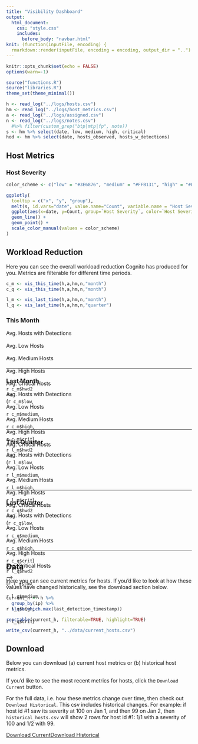 ```yaml
---
title: "Visibility Dashboard"
output:
  html_document:
    css: "style.css"
    includes:
      before_body: "navbar.html"
knit: (function(inputFile, encoding) {
  rmarkdown::render(inputFile, encoding = encoding, output_dir = "..") })
---
```


```r
knitr::opts_chunk$set(echo = FALSE)
options(warn=-1)
```

```r
source("functions.R")
source("libraries.R")
theme_set(theme_minimal())
```

```r
h <- read_log("../logs/hosts.csv")
hm <- read_log("../logs/host_metrics.csv")
a <- read_log("../logs/assigned.csv")
n <- read_log("../logs/notes.csv")
  #%>% filter(custom_grep("btp|mtp|fp", note))
s <- hm %>% select(date, low, medium, high, critical)
hod <- hm %>% select(date, hosts_observed, hosts_w_detections)
```

## Host Metrics {.tabset}

### Host Severity

```r
color_scheme <- c("low" = "#3E6876", "medium" = "#FFB131", "high" = "#FF591E", "critical" = "#DE1829")

ggplotly(
  tooltip = c("x", "y", "group"),
  melt(s, id.vars="date", value.name="Count", variable.name = "Host Severity") %>%
  ggplot(aes(x=date, y=Count, group=`Host Severity`, color=`Host Severity`)) +
  geom_line() +
  geom_point() +
  scale_color_manual(values = color_scheme)
)
```

## Workload Reduction {.tabset}

Here you can see the overall workload reduction Cognito has produced for you. Metrics are filterable for different time periods.

```r
c_m <- vis_this_time(h,a,hm,n,"month")
c_q <- vis_this_time(h,a,hm,n,"month")

l_m <- vis_last_time(h,a,hm,n,"month")
l_q <- vis_last_time(h,a,hm,n,"quarter")
```


### This Month

<div style="height:90px;">

<div>
  <div id="w-label">Avg. Hosts with Detections</div>
  <div id="w-arrow"> ⠀⠀</div>
  <div id="w-label">Avg. Low Hosts</div>
  <div id="w-arrow"> ⠀⠀</div>
  <div id="w-label">Avg. Medium Hosts</div>
  <div id="w-arrow"> ⠀⠀</div>
  <div id="w-label">Avg. High Hosts</div>
  <div id="w-arrow"> ⠀⠀</div>
  <div id="w-label">Avg. Critical Hosts</div>
</div>
<div>
  <div id="w-label"> <a id="stat"> `r c_m$hwd2` </a> </div>
  <div id="w-arrow"> ⟶ </div>
  <div id="w-label"> <a id="stat"> (`r c_m$low`, </a> </div>
  <div id="w-arrow" style="color:white;"> ⟶ </div>
  <div id="w-label"> <a id="stat"> `r c_m$medium`, </a> </div>
  <div id="w-arrow" style="color:white;"> ⟶ </div>
  <div id="w-label"> <a id="stat"> `r c_m$high`, </a> </div>
  <div id="w-arrow" style="color:white;"> ⟶ </div>
  <div id="w-label"> <a id="stat"> `r c_m$crit`) </a> </div>
</div>

</div>

***

### Last Month

<div style="height:90px;">

<div>
  <div id="w-label">Avg. Hosts with Detections</div>
  <div id="w-arrow"> ⠀⠀</div>
  <div id="w-label">Avg. Low Hosts</div>
  <div id="w-arrow"> ⠀⠀</div>
  <div id="w-label">Avg. Medium Hosts</div>
  <div id="w-arrow"> ⠀⠀</div>
  <div id="w-label">Avg. High Hosts</div>
  <div id="w-arrow"> ⠀⠀</div>
  <div id="w-label">Avg. Critical Hosts</div>
</div>
<div>
  <div id="w-label"> <a id="stat"> `r l_m$hwd2` </a> </div>
  <div id="w-arrow"> ⟶ </div>
  <div id="w-label"> <a id="stat"> (`r l_m$low`, </a> </div>
  <div id="w-arrow" style="color:white;"> ⟶ </div>
  <div id="w-label"> <a id="stat"> `r l_m$medium`, </a> </div>
  <div id="w-arrow" style="color:white;"> ⟶ </div>
  <div id="w-label"> <a id="stat"> `r l_m$high`, </a> </div>
  <div id="w-arrow" style="color:white;" > ⟶ </div>
  <div id="w-label"> <a id="stat"> `r l_m$crit`) </a> </div>
</div>

</div>

***

### This Quarter

<div style="height:90px;">

<div>
  <div id="w-label">Avg. Hosts with Detections</div>
  <div id="w-arrow"> ⠀⠀</div>
  <div id="w-label">Avg. Low Hosts</div>
  <div id="w-arrow"> ⠀⠀</div>
  <div id="w-label">Avg. Medium Hosts</div>
  <div id="w-arrow"> ⠀⠀</div>
  <div id="w-label">Avg. High Hosts</div>
  <div id="w-arrow"> ⠀⠀</div>
  <div id="w-label">Avg. Critical Hosts</div>
</div>
<div>
  <div id="w-label"> <a id="stat"> `r c_q$hwd2` </a> </div>
  <div id="w-arrow"> ⟶ </div>
  <div id="w-label"> <a id="stat"> (`r c_q$low`, </a> </div>
  <div id="w-arrow" style="color:white;"> ⟶ </div>
  <div id="w-label"> <a id="stat"> `r c_q$medium`, </a> </div>
  <div id="w-arrow" style="color:white;"> ⟶ </div>
  <div id="w-label"> <a id="stat"> `r c_q$high`, </a> </div>
  <div id="w-arrow" style="color:white;" > ⟶ </div>
  <div id="w-label"> <a id="stat"> `r c_q$crit`) </a> </div>
</div>

</div>

***

### Last Quarter

<div style="height:90px;">

<div>
  <div id="w-label">Avg. Hosts with Detections</div>
  <div id="w-arrow"> ⠀⠀</div>
  <div id="w-label">Avg. Low Hosts</div>
  <div id="w-arrow"> ⠀⠀</div>
  <div id="w-label">Avg. Medium Hosts</div>
  <div id="w-arrow"> ⠀⠀</div>
  <div id="w-label">Avg. High Hosts</div>
  <div id="w-arrow"> ⠀⠀</div>
  <div id="w-label">Avg. Critical Hosts</div>
</div>
<div>
  <div id="w-label"> <a id="stat"> `r l_q$hwd2` </a> </div>
  <div id="w-arrow"> ⟶ </div>
  <div id="w-label"> <a id="stat"> (`r l_q$low`, </a> </div>
  <div id="w-arrow" style="color:white;"> ⟶ </div>
  <div id="w-label"> <a id="stat"> `r l_q$medium`, </a> </div>
  <div id="w-arrow" style="color:white;"> ⟶ </div>
  <div id="w-label"> <a id="stat"> `r l_q$high`, </a> </div>
  <div id="w-arrow" style="color:white;" > ⟶ </div>
  <div id="w-label"> <a id="stat"> `r l_q$crit`) </a> </div>
</div>

</div>

***

## Data

Here you can see current metrics for hosts. If you'd like to look at how these values have changed historically, see the download section below.

```r
current_h <- h %>% 
  group_by(ip) %>%
  slice(which.max(last_detection_timestamp))

reactable(current_h, filterable=TRUE, highlight=TRUE)

write_csv(current_h, "../data/current_hosts.csv")
```

## Download

Below you can download (a) current host metrics or (b) historical host metrics.

If you'd like to see the most recent metrics for hosts, click the `Download Current` button.

For the full data, i.e. how these metrics change over time, then check out `Download Historical`. This csv includes historical changes. For example: if host id #1 saw its severity at 100 on Jan 1, and then 99 on Jan 2, then `historical_hosts.csv` will show 2 rows for host id #1: 1/1 with a severity of 100 and 1/2 with 99.

<p>

<a id="button" download="current_hosts.csv" href="../data/current_hosts.csv">Download Current</a><a id="button" download="historical_hosts.csv" href="../logs/hosts.csv">Download Historical</a>

</p>
